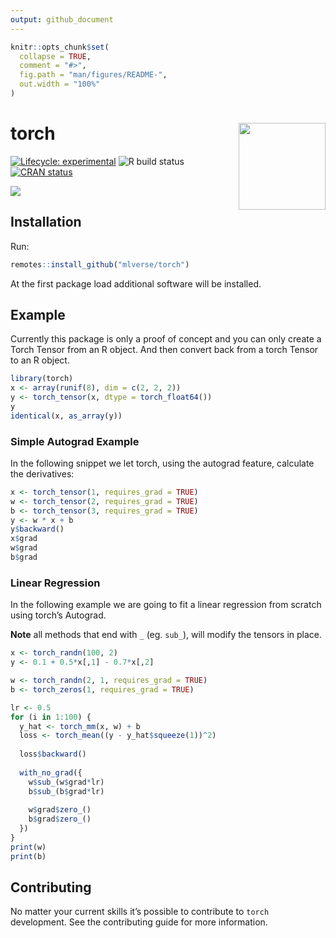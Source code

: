 ```yaml
---
output: github_document
---
```

 
<!-- README.md is generated from README.Rmd. Please edit that file -->

```r
knitr::opts_chunk$set(
  collapse = TRUE,
  comment = "#>",
  fig.path = "man/figures/README-",
  out.width = "100%"
)
```

# torch <a href='https://mlverse.github.io/torch'><img src='man/figures/torch.png' align="right" height="139" /></a>

[![Lifecycle: experimental](https://img.shields.io/badge/lifecycle-experimental-orange.svg)](https://www.tidyverse.org/lifecycle/#experimental)
![R build status](https://github.com/mlverse/torch/workflows/Test/badge.svg)
[![CRAN status](https://www.r-pkg.org/badges/version/torch)](https://CRAN.R-project.org/package=torch)

[![](https://cranlogs.r-pkg.org/badges/torch)](https://cran.r-project.org/package=torch)

## Installation

Run:

```r
remotes::install_github("mlverse/torch")
```

At the first package load additional software will be 
installed.

## Example

Currently this package is only a proof of concept and you can only create a Torch 
Tensor from an R object. And then convert back from a torch Tensor to an R object.

```r
library(torch)
x <- array(runif(8), dim = c(2, 2, 2))
y <- torch_tensor(x, dtype = torch_float64())
y
identical(x, as_array(y))
```

### Simple Autograd Example

In the following snippet we let torch, using the autograd feature, calculate the derivatives:

```r
x <- torch_tensor(1, requires_grad = TRUE)
w <- torch_tensor(2, requires_grad = TRUE)
b <- torch_tensor(3, requires_grad = TRUE)
y <- w * x + b
y$backward()
x$grad
w$grad
b$grad
```

### Linear Regression

In the following example we are going to fit a linear regression from scratch
using torch's Autograd. 

**Note** all methods that end with `_` (eg. `sub_`), will modify the tensors in 
place.

```r
x <- torch_randn(100, 2)
y <- 0.1 + 0.5*x[,1] - 0.7*x[,2]

w <- torch_randn(2, 1, requires_grad = TRUE)
b <- torch_zeros(1, requires_grad = TRUE)

lr <- 0.5
for (i in 1:100) {
  y_hat <- torch_mm(x, w) + b
  loss <- torch_mean((y - y_hat$squeeze(1))^2)
  
  loss$backward()
  
  with_no_grad({
    w$sub_(w$grad*lr)
    b$sub_(b$grad*lr)   
    
    w$grad$zero_()
    b$grad$zero_()
  })
}
print(w)
print(b) 
```

## Contributing

No matter your current skills it's possible to contribute to `torch` development.
See the contributing guide for more information.